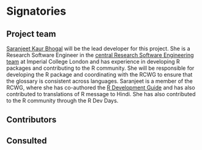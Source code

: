# Signatories
<!-- 
This section provides the ISC with a view of the support received from the community for a proposal. Acceptance isn't predicated on popularity but community acceptance is important.  Willingness to accept outside input is also a good marker for project delivery. 

An optional section would be for R-Core signatories where changes to R are proposed.
-->

## Project team
<!-- 
Who are the people responsible for actually delivering the project if the proposal gets accepted and are already signed up and rearing to go?
-->

[Saranjeet Kaur Bhogal](https://profiles.imperial.ac.uk/s.bhogal) will be the lead developer for this project. She is a Research Software Engineer in the [central Research Software Engineering team](https://www.imperial.ac.uk/admin-services/ict/self-service/research-support/rcs/service-offering/research-software-engineering/) at Imperial College London and has experience in developing R packages and contributing to the R community. She will be responsible for developing the R package and coordinating with the RCWG to ensure that the glossary is consistent across languages. Saranjeet is a member of the RCWG, where she has co-authored the [R Development Guide](https://contributor.r-project.org/rdevguide/) and has also contributed to translations of R message to Hindi. She has also contributed to the R community through the R Dev Days.

## Contributors
<!-- 
Who are the people who have actively helped with this proposal but won't necessarily be on the core project team later?
-->

## Consulted
<!-- 
Who has been given the opportunity to provide feedback on the proposal? This should include any R Consortium & ISC members who the proposal has been discussed with.
-->
